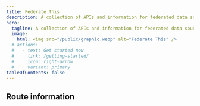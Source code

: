 ```yaml
---
title: Federate This
description: A collection of APIs and information for federated data sources in GraphQL
hero:
  tagline: A collection of APIs and information for federated data sources in GraphQL
  image:
    html: <img src="/public/graphic.webp" alt="Federate This" />
  # actions:
  #   - text: Get started now
  #     link: /getting-started/
  #     icon: right-arrow
  #     variant: primary
tableOfContents: false
---
```



## Route information

<CardGrid>
  <LinkCard
    href="/routes/products/"
    title="Generic Product API Routes"
    description="Information to help you federate Products into your GraphQL solution"
    icon="pencil"
  />

  <LinkCard
    href="/routes/reviews/"
    title="Generic Reviews API Routes"
    description="Information to help you federate Reviews into your GraphQL solution"
    icon="pencil"
  />
  <LinkCard
    href="/routes/omdb/"
    title="Movie information from oMDB"
    description="A wrapper to the excellent oMDB Open Source movie database"
    icon="pencil"
  />
  <LinkCard
    href="/routes/devto/"
    title="Dev.to Routes"
    description="Information to help you federate Dev.to Articles into your GraphQL solution"
    icon="pencil"
  />
  <LinkCard
    href="/routes/skncre"
    title="SKNCRE Fake Product line"
    description="Information to help you federate a GraphQL Product API into your GraphQL solution"
    icon="pencil"
  />
  <LinkCard
    href="/routes/youtube/"
    title="YouTube API Routes"
    description="Information to help you federate YouTube videos into your GraphQL solution"
    icon="pencil"
  />
</CardGrid>
